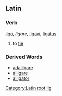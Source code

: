 ==Latin==
[[Category:Latin root lig]]
===Verb===
[[ligo|ligō]], ''ligāre'', [[ligavi|ligāv]]ī, [[ligatus|ligātus]]

#to [[tie]]
===Derived Words===
*[[adalligare]]
*[[alligare]]
*[[alligator]]